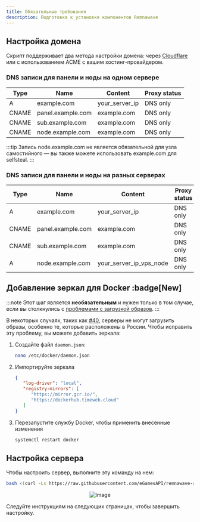 ```yaml
---
title: Обязательные требования
description: Подготовка к установке компонентов Remnawave
---
```


## Настройка домена
Скрипт поддерживает два метода настройки домена: через [Cloudflare](https://dash.cloudflare.com/) или с использованием ACME с вашим хостинг-провайдером.

### DNS записи для панели и ноды на одном сервере

| Type  | Name              | Content          | Proxy status  |
| ----- | ----------------- | ---------------- | ------------- |
| A     | example.com       | your_server_ip   | DNS only      |
| CNAME | panel.example.com | example.com      | DNS only      |
| CNAME | sub.example.com   | example.com      | DNS only      |
| CNAME | node.example.com  | example.com      | DNS only      |

:::tip
Запись node.example.com не является обязательной для узла самостийного — вы также можете использовать example.com для selfsteal.
:::

### DNS записи для панели и ноды на разных серверах

| Type  | Name              | Content                 | Proxy status  |
| ----- | ----------------- | ----------------------- | ------------- |
| A     | example.com       | your_server_ip          | DNS only      |
| CNAME | panel.example.com | example.com             | DNS only      |
| CNAME | sub.example.com   | example.com             | DNS only      |
| A     | node.example.com  | your_server_ip_vps_node | DNS only      |

## Добавление зеркал для Docker :badge[New]

:::note
Этот шаг является **необязательным** и нужен только в том случае, если вы столкнулись с [проблемами с загрузкой образов](https://github.com/eGamesAPI/remnawave-reverse-proxy/issues/40).
:::

В некоторых случаях, таких как [#40](https://github.com/eGamesAPI/remnawave-reverse-proxy/issues/40), серверы не могут загрузить образы, особенно те, которые расположены в России.
Чтобы исправить эту проблему, вы можете добавить зеркала:

<Steps>

1. Создайте файл `daemon.json`:

   ```bash
   nano /etc/docker/daemon.json
   ```

2. Импортируйте зеркала

   ```json
   {
      "log-driver": "local",
      "registry-mirrors": [
         "https://mirror.gcr.io/",
         "https://dockerhub.timeweb.cloud"
      ]
   }
   ```

3. Перезапустите службу Docker, чтобы применить внесенные изменения

   ```bash
   systemctl restart docker
   ```

</Steps>

## Настройка сервера

Чтобы настроить сервер, выполните эту команду на нем:

```bash
bash <(curl -Ls https://raw.githubusercontent.com/eGamesAPI/remnawave-reverse-proxy/refs/heads/main/install_remnawave.sh)
```
<p align="center">
  <img src="https://github.com/eGamesAPI/remnawave-reverse-proxy/raw/main/media/remnawave-reverse-proxy_en.png" alt="Image" />
</p>

Следуйте инструкциям на следующих страницах, чтобы завершить настройку.